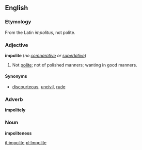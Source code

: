 ==English==

===Etymology===
From the Latin ''impolitus'', not polite.

===Adjective===
'''impolite''' (''no [[comparative]] or [[superlative]]'')
# Not [[polite]]; not of polished manners; wanting in good manners.

====Synonyms====
*[[discourteous]], [[uncivil]], [[rude]]

===Adverb===
'''impolitely'''

===Noun===
'''impoliteness'''

[[it:impolite]]
[[pl:Impolite]]